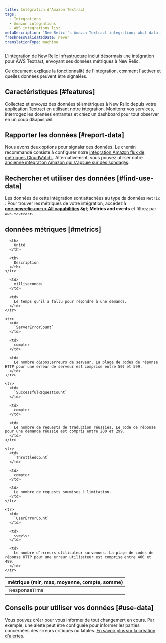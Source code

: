 ```yaml
---
title: Intégration d'Amazon Textract
tags:
  - Integrations
  - Amazon integrations
  - AWS integrations list
metaDescription: 'New Relic''s Amazon Textract integration: what data it reports, and how to enable it.'
freshnessValidatedDate: never
translationType: machine
---
```


[L&apos;intégration de New Relic Infrastructure](/docs/infrastructure/introduction-infra-monitoring) inclut désormais une intégration pour <DNT>AWS Textract</DNT>, envoyant ses données métriques à New Relic.

Ce document explique la fonctionnalité de l&apos;intégration, comment l&apos;activer et quelles données peuvent être signalées.

## Caractéristiques [#features]

Collectez et envoyez des données télémétriques à New Relic depuis votre [application Textract](https://aws.amazon.com/textract/) en utilisant notre intégration. Monitorer vos services, interrogez les données entrantes et créez un dashboard pour tout observer en un coup d&amp;apos;œil.

## Rapporter les données [#report-data]

Nous avons deux options pour signaler ces données. Le chemin recommandé consiste à configurer notre [intégration Amazon flux de métriques CloudWatch ](/docs/infrastructure/amazon-integrations/connect/aws-metric-stream). Alternativement, vous pouvez utiliser notre [ancienne intégration Amazon qui s&apos;appuie sur des sondages](/docs/infrastructure/infrastructure-integrations/cloud-integrations/configure-polling-frequency-data-collection-cloud-integrations).

## Rechercher et utiliser des données [#find-use-data]

Les données de cette intégration sont attachées au type de données `Metric` . Pour trouver les métriques de votre intégration, accédez à <DNT>**[one.newrelic.com &gt; All capabilities](https://one.newrelic.com/all-capabilities) &amp;gt; Metrics and events**</DNT> et filtrez par `aws.textract`.

## données métriques [#metrics]

<table>
  <thead>
    <tr>
      <th style={{ width: "200px" }}>
        métrique (min, max, moyenne, compte, somme)
      </th>

      <th>
        Unité
      </th>

      <th>
        Description
      </th>
    </tr>
  </thead>

  <tbody>
    <tr>
      <td>
        `ResponseTime`
      </td>

      <td>
        millisecondes
      </td>

      <td>
        Le temps qu’il a fallu pour répondre à une demande.
      </td>
    </tr>

    <tr>
      <td>
        `ServerErrorCount`
      </td>

      <td>
        compter
      </td>

      <td>
        Le nombre d&apos;erreurs de serveur. La plage de codes de réponse HTTP pour une erreur de serveur est comprise entre 500 et 599.
      </td>
    </tr>

    <tr>
      <td>
        `SuccessfulRequestCount`
      </td>

      <td>
        compter
      </td>

      <td>
        Le nombre de requests de traduction réussies. Le code de réponse pour une demande réussie est compris entre 200 et 299.
      </td>
    </tr>

    <tr>
      <td>
        `ThrottledCount`
      </td>

      <td>
        compter
      </td>

      <td>
        Le nombre de requests soumises à limitation.
      </td>
    </tr>

    <tr>
      <td>
        `UserErrorCount`
      </td>

      <td>
        compter
      </td>

      <td>
        Le nombre d’erreurs utilisateur survenues. La plage de codes de réponse HTTP pour une erreur utilisateur est comprise entre 400 et 499.
      </td>
    </tr>
  </tbody>
</table>

## Conseils pour utiliser vos données [#use-data]

Vous pouvez créer <InlinePopover type="alerts" />pour vous informer de tout changement en cours. Par exemple, une alerte peut être configurée pour informer les parties concernées des erreurs critiques ou fatales. [En savoir plus sur la création d&apos;alertes](/docs/alerts-applied-intelligence/new-relic-alerts/learn-alerts/introduction-alerts).